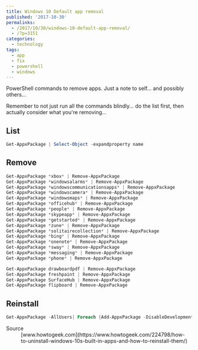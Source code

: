 ---
title: Windows 10 Default app removal
published: '2017-10-30'
permalinks:
  - /2017/10/30/windows-10-default-app-removal/
  - /?p=3151
categories:
  - technology
tags:
  - app
  - fix
  - powershell
  - windows
---

PowerShell commands to remove apps. Just a note to self... and possibly others...

Remember to not just run all the commands blindly... do the list first, then actually consider what you're removing...

## List

```powershell
Get-AppxPackage | Select-Object -expandproperty name
```

## Remove

```powershell
Get-AppxPackage *xbox* | Remove-AppxPackage
Get-AppxPackage *windowsalarms* | Remove-AppxPackage
Get-AppxPackage *windowscommunicationsapps* | Remove-AppxPackage
Get-AppxPackage *windowscamera* | Remove-AppxPackage
Get-AppxPackage *windowsmaps* | Remove-AppxPackage
Get-AppxPackage *officehub* | Remove-AppxPackage
Get-AppxPackage *people* | Remove-AppxPackage
Get-AppxPackage *skypeapp* | Remove-AppxPackage
Get-AppxPackage *getstarted* | Remove-AppxPackage
Get-AppxPackage *zune* | Remove-AppxPackage
Get-AppxPackage *solitairecollection* | Remove-AppxPackage
Get-AppxPackage *bing* | Remove-AppxPackage
Get-AppxPackage *onenote* | Remove-AppxPackage
Get-AppxPackage *sway* | Remove-AppxPackage
Get-AppxPackage *messaging* | Remove-AppxPackage
Get-AppxPackage *phone* | Remove-AppxPackage

Get-AppxPackage drawboardpdf | Remove-AppxPackage
Get-AppxPackage freshpaint | Remove-AppxPackage
Get-AppxPackage SurfaceHub | Remove-AppxPackage
Get-AppxPackage flipboard | Remove-AppxPackage
```

## Reinstall

```powershell
Get-AppxPackage -AllUsers| Foreach {Add-AppxPackage -DisableDevelopmentMode -Register "$($_.InstallLocation)\AppXManifest.xml"}
```

<Note>
  <dl>
    <dt>Source</dt>
    <dd>
      [www.howtogeek.com](https://www.howtogeek.com/224798/how-to-uninstall-windows-10s-built-in-apps-and-how-to-reinstall-them/)
    </dd>
  </dl>
</Note>
